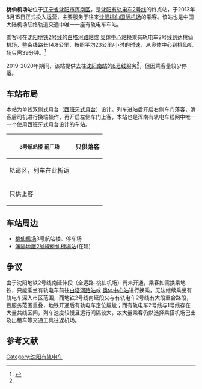 {{Refimprove|time=2015-01-11}}
{{Pathnav|沈阳有轨电车|frame=2}}
{{Otheruses|subject=[[沈阳有轨电车2号线|沈阳有轨电车2号线]]的一座车站|other=[[沈阳地铁2号线|沈阳地铁2号线]]在建的同名车站|桃仙机场站 (地铁)}}
{{Infobox station
|name = 桃仙机场站
|eng_name = Taoxian Airport Station
|linecolour =
|image = Trams in Shenyang1.JPG
|caption = 正在本站等待始发的有轨电车2号线列车
|number = 
|code = 
|address = {{CHN}}[[沈阳市|沈阳市]][[浑南区|浑南区]][[沈阳桃仙国际机场|沈阳桃仙国际机场]]T3航站楼北侧
|structure = 地面车站
|platforms = 1组[[西班牙式站台|西班牙式站台]]
|line = [[沈阳有轨电车2号线|2号线]]<br />[[瀋陽有軌電車6號線|6号线]]（已停运）
|opened =[[沈阳有轨电车2号线|2号线]]:2013年8月15日<br />[[瀋陽有軌電車6號線|6号线]]:2019年1月5日<ref name="#1">{{cite web|title=你要的浑南有轨电车6条线路首末车时间、线路情况......全在这儿！|url=http://mp.weixin.qq.com/s?__biz=MzAwNTExNjg1Ng==&mid=2649692250&idx=1&sn=0cf70710a92b1c1635679a53d0e6a37d&chksm=833a3e8db44db79be8de51a4bb8d79aa8d32661038ffc088a5c5ff1e5c4c28678df0fa013a7c&mpshare=1&scene=23&srcid=0107ZqrHQPPnBs75XOGrWI4x#rd|accessdate=2019-01-02|author=浑南现代有轨电车}}</ref>
}}

'''桃仙机场站'''位于[[辽宁省|辽宁省]][[沈阳市|沈阳市]][[浑南区|浑南区]]，是[[沈阳有轨电车|沈阳有轨电车]][[沈阳有轨电车2号线|2号线]]的终点站，于2013年8月15日正式投入运营，主要服务于往来[[沈阳桃仙国际机场|沈阳桃仙国际机场]]的乘客。该站也是中国大陆机场联络轨道交通中唯一一座有轨电车车站。

乘客可在[[沈阳地铁2号线|沈阳地铁2号线]]的[[白塔河路站|白塔河路站]]或 [[奥体中心站_(沈阳市)|奥体中心站]]换乘有轨电车2号线到达桃仙机场，整条线路长14.8公里，按照平均23公里/小时的时速，从奥体中心到桃仙机场只需39分钟。<ref>{{cite news|title=沈阳浑南有轨电车票价2元 到桃仙机场只需39分钟|url=http://www.ln.chinanews.com/html/2013-08-03/740017.html?from=www.hao10086.com|accessdate=2015-01-10|newspaper=辽沈晚报|date=2013-08-03}}{{dead link|date=2018年3月|bot=InternetArchiveBot|fix-attempted=yes}}</ref>

2019-2020年期间，该站提供去往[[沈阳南站|沈阳南站]]的[[沈阳有轨电车6号线|6号线]]服务<ref name="#1"/>，但因乘客量较少停运。

== 车站布局 ==
本站为单线双侧式月台（[[西班牙式月台|西班牙式月台]]）设计。列车进站后开启右侧车门落客，清客后司机进行换端操作，再开启左侧车门上客，本站也是浑南有轨电车线网中唯一一个使用西班牙式月台设计的车站。
{|
! rowspan="3" |<small>3号航站楼</small>
<small>前广场</small>
!只供落客
|-
|轨道区，列车在此折返
|-
!只供上客
|}

== 车站周边 ==
*[[沈阳桃仙国际机场|桃仙机场]]3号航站楼、停车场
*[[沈阳地铁|瀋陽地鐵]][[沈阳地铁2号线|2號線]][[桃仙机场站_(地铁)|桃仙機場站]](在建)

== 争议 ==
由于沈阳地铁2号线南延伸段（全运路-桃仙机场）尚未开通，乘客如需换乘地铁，只能乘坐有轨电车前往[[白塔河路站|白塔河路站]]或 [[奥体中心站_(沈阳市)|奥体中心站]]进行换乘，无法继续乘坐有轨电车深入市区范围，而地铁2号线南延段又与有轨电车2号线有大段重合路段，且服务范围重叠，地铁开通后有轨电车定位尴尬；而有轨电车2号线与1号线存在大量共线区间，列车速度较慢且运行间隔较大，故大量乘客仍然选择乘搭机场巴士及出租车等交通工具往返机场。

==参考文献==
{{reflist}}
<!--
==外部链接==
-->

{{沈阳有轨电车}}
{{中国大陆空铁联运车站}}
[[Category:沈阳有轨电车|Category:沈阳有轨电车]]